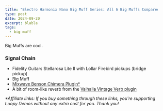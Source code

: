 ```yaml
---
title: "Electro Harmonix Nano Big Muff Series: All 6 Big Muffs Compared"
type: post
date: 2024-09-20
excerpt: blabla
tags:
  - big muff
---
```


Big Muffs are cool.

### Signal Chain

- Fidelity Guitars Stellarosa Lite II with Lollar Firebird pickups (bridge pickup)
- Big Muff
- [Mixwave Benson Chimera Plugin\*](https://sweetwater.sjv.io/B0N2PL)
- A bit of room-like reverb from the [Valhalla Vintage Verb plugin](https://valhalladsp.com/shop/reverb/valhalla-vintage-verb/)

_\*Affiliate links: If you buy something through these links, you're supporting Loopy Demos without any extra cost for you. Thank you!_
